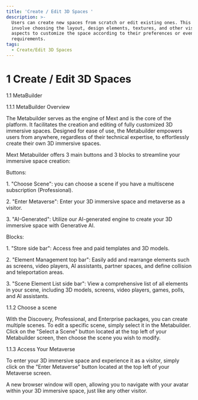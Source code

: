```yaml
---
title: 'Create / Edit 3D Spaces '
description: >-
  Users can create new spaces from scratch or edit existing ones. This may
  involve choosing the layout, design elements, textures, and other visual
  aspects to customize the space according to their preferences or event
  requirements.
tags:
  - Create/Edit 3D Spaces
---
```


# **1	Create / Edit 3D Spaces** 

1.1	MetaBuilder

1.1.1	MetaBuilder Overview

The Metabuilder serves as the engine of Mext and is the core of the platform. It facilitates the creation and editing of fully customized 3D immersive spaces. Designed for ease of use, the Metabuilder empowers users from anywhere, regardless of their technical expertise, to effortlessly create their own 3D immersive spaces.

Mext Metabuilder offers 3 main buttons and 3 blocks to streamline your immersive space creation:

Buttons:

1\.	"Choose Scene": you can choose a scene if you have a multiscene subscription (Professional).

2\.	"Enter Metaverse": Enter your 3D immersive space and metaverse as a visitor.

3\.	"AI-Generated": Utilize our AI-generated engine to create your 3D immersive space with Generative AI.

Blocks:

1\.	"Store side bar": Access free and paid templates and 3D models.

2\.	"Element Management top bar": Easily add and rearrange elements such as screens, video players, AI assistants, partner spaces, and define collision and teleportation areas.

3\.	"Scene Element List side bar": View a comprehensive list of all elements in your scene, including 3D models, screens, video players, games, polls, and AI assistants.

1.1.2	Choose a scene

With the Discovery, Professional, and Enterprise packages, you can create multiple scenes. To edit a specific scene, simply select it in the Metabuilder. Click on the "Select a Scene" button located at the top left of your Metabuilder screen, then choose the scene you wish to modify.

1.1.3	Access Your Metaverse

To enter your 3D immersive space and experience it as a visitor, simply click on the "Enter Metaverse" button located at the top left of your Metaverse screen.

A new browser window will open, allowing you to navigate with your avatar within your 3D immersive space, just like any other visitor.
